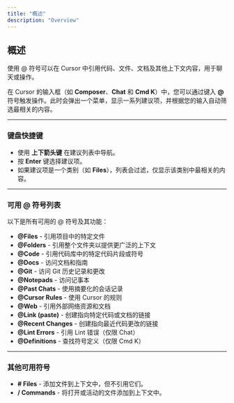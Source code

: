 ```yaml
---
title: "概述" 
description: "Overview"
---
```


## 概述

使用 @ 符号可以在 Cursor 中引用代码、文件、文档及其他上下文内容，用于聊天或操作。

在 Cursor 的输入框（如 **Composer**、**Chat** 和 **Cmd K**）中，您可以通过键入 **@** 符号触发操作。此时会弹出一个菜单，显示一系列建议项，并根据您的输入自动筛选最相关的内容。

---

### **键盘快捷键**

- 使用 **上下箭头键** 在建议列表中导航。  
- 按 **Enter** 键选择建议项。  
- 如果建议项是一个类别（如 **Files**），列表会过滤，仅显示该类别中最相关的内容。

---

### **可用 @ 符号列表**

以下是所有可用的 @ 符号及其功能：

- **@Files** - 引用项目中的特定文件  
- **@Folders** - 引用整个文件夹以提供更广泛的上下文  
- **@Code** - 引用代码库中的特定代码片段或符号  
- **@Docs** - 访问文档和指南  
- **@Git** - 访问 Git 历史记录和更改  
- **@Notepads** - 访问记事本  
- **@Past Chats** - 使用摘要化的会话记录  
- **@Cursor Rules** - 使用 Cursor 的规则  
- **@Web** - 引用外部网络资源和文档  
- **@Link (paste)** - 创建指向特定代码或文档的链接  
- **@Recent Changes** - 创建指向最近代码更改的链接  
- **@Lint Errors** - 引用 Lint 错误（仅限 Chat）  
- **@Definitions** - 查找符号定义（仅限 Cmd K）  

---

### **其他可用符号**

- **# Files** - 添加文件到上下文中，但不引用它们。  
- **/ Commands** - 将打开或活动的文件添加到上下文中。